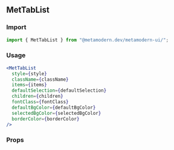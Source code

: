 <!--- TabList.stories.mdx -->


<Meta title="MDX/MetTabList" component={MetTabList} />

## MetTabList

### Import

```jsx
import { MetTabList } from "@metamodern.dev/metamodern-ui/";
```

### Usage

```jsx
<MetTabList
  style={style}
  className={className}
  items={items}
  defaultSelection={defaultSelection}
  children={children}
  fontClass={fontClass}
  defaultBgColor={defaultBgColor}
  selectedBgColor={selectedBgColor}
  borderColor={borderColor}
/>
```

### Props

<ArgsTable of={MetTabList} />
